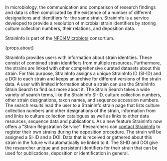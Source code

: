 
In microbiology, the communication and comparison of research
findings and data is often complicated by the existence of a
number of different designations and identifiers for the same strain.
StrainInfo is a service developed to provide a resolution of microbial
strain identifiers by storing culture collection numbers, their relations,
and deposition data.

StrainInfo is part of the <a target="_blank" href={N4M}>NFDI4Microbiota</a>
consortium.

<div className={ClHtml.til + " " + Mar.N20}>

{props.about}

</div>

StrainInfo provides users with information about strain identities.
These consist of combined strain identifiers from multiple resources.
Furthermore, the strains are linked with other comprehensive curated datasets
about this strain.
For this purpose, StrainInfo assigns a unique StrainInfo ID (SI-ID)
and a DOI to each strain and keeps an archive for different versions of
the strain data.
A user with limited information about a strain can use the StrainInfo
Strain Search to find out more about it. The Strain Search takes a wide variety
of search terms, like the StrainInfo SI-ID, culture collection numbers,
other strain designations, taxon names, and sequence accession numbers.
The search results lead the user to a StrainInfo strain page that lists
culture collection numbers and other designations of the strain, information
from and links to culture collection catalogues as well as links to other
data resources, sequence data and publications.
As a new feature StrainInfo now offers a "Strain Registration Service".
Researchers can <a href={UIApiCon.contact}>contact StrainInfo</a> to
register their own strains during the deposition procedure.
The strain will be assigned a SI-ID and a DOI. Data that is received or gathered
about this strain in the future will automatically be linked to it.
The SI-ID and DOI give the researcher unique and
persistent identifiers for their strain that can be used for publications,
deposition or identification in general.
